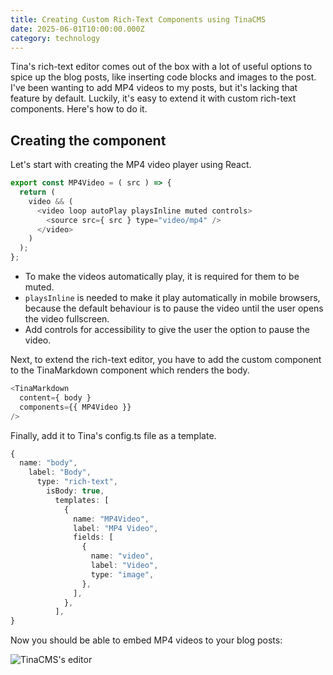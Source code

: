 ```yaml
---
title: Creating Custom Rich-Text Components using TinaCMS
date: 2025-06-01T10:00:00.000Z
category: technology
---
```


Tina's rich-text editor comes out of the box with a lot of useful options to spice up the blog posts, like inserting code blocks and images to the post. I've been wanting to add MP4 videos to my posts, but it's lacking that feature by default. Luckily, it's easy to extend it with custom rich-text components. Here's how to do it.

## Creating the component

Let's start with creating the MP4 video player using React.

```javascript
export const MP4Video = ( src ) => {
  return (
    video && (
      <video loop autoPlay playsInline muted controls>
        <source src={ src } type="video/mp4" />
      </video>
    )
  );
};
```

* To make the videos automatically play, it is required for them to be muted.
* `playsInline` is needed to make it play automatically in mobile browsers, because the default behaviour is to pause the video until the user opens the video fullscreen.
* Add controls for accessibility to give the user the option to pause the video.

Next, to extend the rich-text editor, you have to add the custom component to the TinaMarkdown component which renders the body.

```javascript
<TinaMarkdown
  content={ body }
  components={{ MP4Video }}
/>
```

Finally, add it to Tina's config.ts file as a template.

```typescript
{
  name: "body",
    label: "Body",
      type: "rich-text",
        isBody: true,
          templates: [
            {
              name: "MP4Video",
              label: "MP4 Video",
              fields: [
                {
                  name: "video",
                  label: "Video",
                  type: "image",
                },
              ],
            },
          ], 
}
```

Now you should be able to embed MP4 videos to your blog posts:

![TinaCMS's editor](https://res.cloudinary.com/di81zcvbz/image/upload/v1752967900/Technology/embed_MP4_TinaCMS_py2avh.png)
